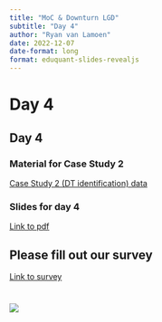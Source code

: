 ```yaml
---
title: "MoC & Downturn LGD"
subtitle: "Day 4"
author: "Ryan van Lamoen"
date: 2022-12-07
date-format: long
format: eduquant-slides-revealjs
---
```


# Day 4

## Day 4

### Material for Case Study 2

[Case Study 2 (DT identification) data](../../media/Case_DT_identification_data.xlsx)

### Slides for day 4

[Link to pdf](../../media/MoC DT - day 4 - DT quantification.pdf)


## Please fill out our survey

[Link to survey](https://forms.gle/nPxnCuJqRKscFu827)


# {visibility="hidden"}

![](../../media/dt_obs_impact.drawio.svg  )